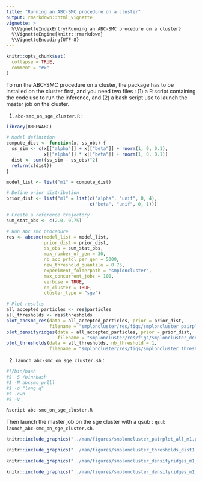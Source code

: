 ```yaml
---
title: "Running an ABC-SMC procedure on a cluster"
output: rmarkdown::html_vignette
vignette: >
  %\VignetteIndexEntry{Running an ABC-SMC procedure on a cluster}
  %\VignetteEngine{knitr::rmarkdown}
  %\VignetteEncoding{UTF-8}
---
```


```r
knitr::opts_chunk$set(
  collapse = TRUE,
  comment = "#>"
)
```

To run the ABC-SMC procedure on a cluster, the package has to be installed on the cluster first, and you need two files : (1) a R script containing the code use to run the inference, and (2) a bash script use to launch the master job on the cluster.

(1) `abc-smc_on_sge_cluster.R` :

```r
library(BRREWABC)

# Model definition
compute_dist <- function(x, ss_obs) {
  ss_sim <- c(x[["alpha"]] + x[["beta"]] + rnorm(1, 0, 0.1),
              x[["alpha"]] * x[["beta"]] + rnorm(1, 0, 0.1))
  dist <- sum((ss_sim - ss_obs)^2)
  return(c(dist))
}

model_list <- list("m1" = compute_dist)

# Define prior distribution
prior_dist <- list("m1" = list(c("alpha", "unif", 0, 4),
                               c("beta", "unif", 0, 1)))

# Create a reference trajectory
sum_stat_obs <- c(2.0, 0.75)

# Run abc smc procedure
res <- abcsmc(model_list = model_list,
              prior_dist = prior_dist,
              ss_obs = sum_stat_obs,
              max_number_of_gen = 30,
              nb_acc_prtcl_per_gen = 5000,
              new_threshold_quantile = 0.75,
              experiment_folderpath = "smploncluster",
              max_concurrent_jobs = 100,
              verbose = TRUE,
              on_cluster = TRUE,
              cluster_type = "sge")

# Plot results
all_accepted_particles <- res$particles
all_thresholds <- res$thresholds
plot_abcsmc_res(data = all_accepted_particles, prior = prior_dist,
                filename = "smploncluster/res/figs/smploncluster_pairplot_all.png", colorpal = "Blues")
plot_densityridges(data = all_accepted_particles, prior = prior_dist,
                   filename = "smploncluster/res/figs/smploncluster_densityridges.png", colorpal = "Blues")
plot_thresholds(data = all_thresholds, nb_threshold = 1,
                filename = "smploncluster/res/figs/smploncluster_thresholds.png", colorpal = "Blues")
```

(2) `launch_abc-smc_on_sge_cluster.sh` :

```bash
#!/bin/bash
#$ -S /bin/bash
#$ -N abcsmc_prlll
#$ -q "long.q"
#$ -cwd
#$ -V

Rscript abc-smc_on_sge_cluster.R
```

Then launch the master job on the sge cluster with a qsub : `qsub launch_abc-smc_on_sge_cluster.sh`.


```r
knitr::include_graphics("../man/figures/smploncluster_pairplot_all_m1.png")
```

```r
knitr::include_graphics("../man/figures/smploncluster_thresholds_dist1.png")
```

```r
knitr::include_graphics("../man/figures/smploncluster_densityridges_m1_alpha.png")
```

```r
knitr::include_graphics("../man/figures/smploncluster_densityridges_m1_beta.png")
```
